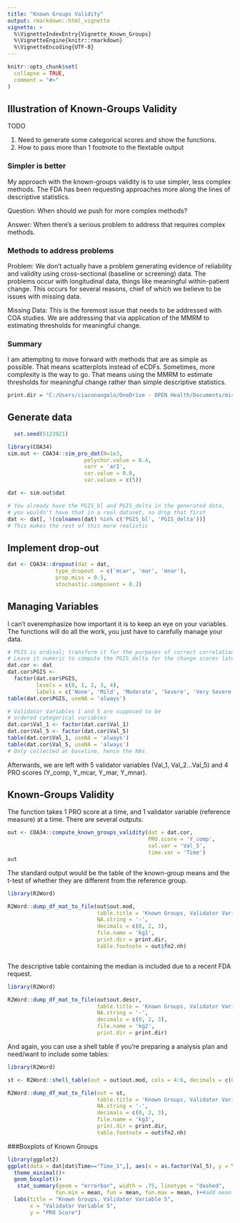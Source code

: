 ```yaml
---
title: "Known Groups Validity"
output: rmarkdown::html_vignette
vignette: >
  %\VignetteIndexEntry{Vignette_Known_Groups}
  %\VignetteEngine{knitr::rmarkdown}
  %\VignetteEncoding{UTF-8}
---
```


```r
knitr::opts_chunk$set(
  collapse = TRUE,
  comment = "#>"
)
```

## Illustration of Known-Groups Validity

TODO

1. Need to generate some categorical scores and show the functions. 
2. How to pass more than 1 footnote to the flextable output


### Simpler is better
My approach with the known-groups validity is to use simpler, less complex methods. 
The FDA has been requesting approaches more along the lines of descriptive statistics. 

Question: When should we push for more complex methods? 

Answer: When there's a serious problem to address that requires complex methods.

### Methods to address problems
Problem: We don't actually have a problem generating evidence of reliability and validity using cross-sectional (baseline or screening) data. The problems occur with longitudinal data, things like meaningful within-patient change. This occurs for several reasons, chief of which we believe to be issues with missing data. 


Missing Data: This is the foremost issue that needs to be addressed with COA studies. We are addressing that via application of the MMRM to estimating thresholds for meaningful change. 


### Summary
I am attempting to move forward with methods that are as simple as possible. That means scatterplots instead of eCDFs. Sometimes, more complexity is the way to go. That means using the MMRM to estimate thresholds for meaningful change rather than simple descriptive statistics. 

```r
print.dir = "C:/Users/ciaconangelo/OneDrive - OPEN Health/Documents/misc_R_table_output"
```


## Generate data
```r
  set.seed(5122021)

library(COA34)
sim.out <- COA34::sim_pro_dat(N=1e3,
                        polychor.value = 0.4,
                        corr = 'ar1',
                        cor.value = 0.8,
                        var.values = c(5))

dat <- sim.out$dat

# You already have the PGIS_bl and PGIS_delta in the generated data,
# you wouldn't have that in a real dataset, so drop that first
dat <- dat[, !(colnames(dat) %in% c('PGIS_bl', 'PGIS_delta'))]
# This makes the rest of this more realistic

```

## Implement drop-out

```r
dat <- COA34::dropout(dat = dat,
               type_dropout  = c('mcar', 'mar', 'mnar'),
               prop.miss = 0.5,
               stochastic.component = 0.2)

```


## Managing Variables
I can't overemphasize how important it is to keep an eye on your variables. 
The functions will do all the work, you just have to carefully manage your data. 

```r
# PGIS is ordinal; transform it for the purposes of correct correlation
# Leave it numeric to compute the PGIS_delta for the change scores later
dat.cor <- dat
dat.cor$PGIS <-
  factor(dat.cor$PGIS,
         levels = c(0, 1, 2, 3, 4),
         labels = c('None', 'Mild', 'Moderate', 'Severe', 'Very Severe'))
table(dat.cor$PGIS, useNA = 'always')

# Validator Variables 1 and 5 are supposed to be
# ordered categorical variables
dat.cor$Val_1 <- factor(dat.cor$Val_1)
dat.cor$Val_5 <- factor(dat.cor$Val_5)
table(dat.cor$Val_1, useNA = 'always')
table(dat.cor$Val_5, useNA = 'always')
# Only collected at baseline, hence the NAs

```

Afterwards, we are left with 5 validator variables (Val_1, Val_2...Val_5) and 4 PRO scores (Y_comp, Y_mcar, Y_mar, Y_mnar).


## Known-Groups Validity

The function takes 1 PRO score at a time, and 1 validator variable (reference measure) at a time. There are several outputs:

```r
out <- COA34::compute_known_groups_validity(dat = dat.cor,
                                            PRO.score = 'Y_comp',
                                            val.var = 'Val_5',
                                            time.var = 'Time')
out
```

The standard output would be the table of the known-group means and the t-test of whether they are different from the reference group. 


```r
library(R2Word)

R2Word::dump_df_mat_to_file(out$out.mod,
                            table.title = 'Known Groups, Validator Variable 5',
                            NA.string = '-',
                            decimals = c(0, 2, 3),
                            file.name = 'kg1', 
                            print.dir = print.dir,
                            table.footnote = out$fn2.nh)



```

The descriptive table containing the median is included due to a recent FDA request. 
```r
library(R2Word)

R2Word::dump_df_mat_to_file(out$out.descr,
                            table.title = 'Known Groups, Validator Variable 5',
                            NA.string = '-',
                            decimals = c(0, 2, 3),
                            file.name = 'kg2', 
                            print.dir = print.dir)

```



And again, you can use a shell table if you're preparing a analysis plan and need/want to include some tables:

```r
library(R2Word)

st <- R2Word::shell_table(out = out$out.mod, cols = 4:6, decimals = c(0,2,3), NA.string = '-')

R2Word::dump_df_mat_to_file(out = st,
                            table.title = 'Known Groups, Validator Variable 5',
                            NA.string = '-',
                            decimals = c(0, 2, 3),
                            file.name = 'kg3', 
                            print.dir = print.dir,
                            table.footnote = out$fn2.nh)
```


###Boxplots of Known Groups

```r
library(ggplot2)
ggplot(data = dat[dat$Time=="Time_1",], aes(x = as.factor(Val_5), y = Y_comp))+
  theme_minimal()+
  geom_boxplot()+
   stat_summary(geom = "errorbar", width = .75, linetype = "dashed",
               fun.min = mean, fun = mean, fun.max = mean, )+#add mean as dotted line
  labs(title = "Known Groups, Validator Variable 5",
       x = "Validator Variable 5",
       y = "PRO Score")

```
